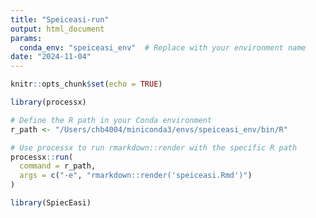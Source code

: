 ```yaml
---
title: "Speiceasi-run"
output: html_document
params:
  conda_env: "speiceasi_env"  # Replace with your environment name
date: "2024-11-04"
---
```


```r
knitr::opts_chunk$set(echo = TRUE)
```



```r
library(processx)

# Define the R path in your Conda environment
r_path <- "/Users/chb4004/miniconda3/envs/speiceasi_env/bin/R"

# Use processx to run rmarkdown::render with the specific R path
processx::run(
  command = r_path,
  args = c("-e", "rmarkdown::render('speiceasi.Rmd')")
)

```

```r
library(SpiecEasi)
```